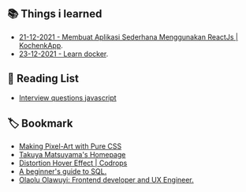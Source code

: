 ## 📚 Things i learned

- [ 21-12-2021 - Membuat Aplikasi Sederhana Menggunakan ReactJs | KochenkApp](https://www.fiqrychoerudin.dev/blog/tech/2021-12-21-react-simple-fetch).
- [ 23-12-2021 - Learn docker](https://www.fiqrychoerudin.dev/blog/tech/2021-12-23-docker).

## 📃 Reading List

- [Interview questions javascript](https://www.fullstack.cafe/interview-questions/javascript)

## 🏷 Bookmark

- [Making Pixel-Art with Pure CSS](https://pokecoder.hashnode.dev/making-pixel-art-with-pure-css)
- [Takuya Matsuyama's Homepage](https://www.craftz.dog/works)
- [Distortion Hover Effect | Codrops](https://tympanus.net/Development/DistortionHoverEffect/)
- [A beginner's guide to SQL.](https://garden.bradwoods.io/notes/sql)
- [Olaolu Olawuyi: Frontend developer and UX Engineer.](https://olaolu.dev/)
